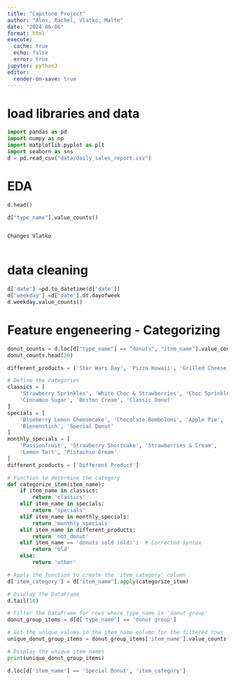 ```yaml
---
title: "Capstone Project"
author: "Alex, Rachel, Vlatko, Malte"
date: "2024-06-06"
format: html
execute: 
  cache: true
  echo: false
  error: true
jupyter: python3
editor:
  render-on-save: true
---
```


# load libraries and data

```python
import pandas as pd
import numpy as np
import matplotlib.pyplot as plt
import seaborn as sns
d = pd.read_csv("data/daily_sales_report.csv")

```


# EDA 

```python
d.head()
```

```python
d["type_name"].value_counts()
```


```python

```


```python
Changes Vlatko
```

```python

```


# data cleaning

```python
d['date'] =pd.to_datetime(d['date'])
d['weekday'] =d['date'].dt.dayofweek
d.weekday.value_counts()
```

# Feature engeneering - Categorizing
```python
donut_counts = d.loc[d["type_name"] == "donuts", "item_name"].value_counts()
donut_counts.head(30)
```
```python
different_products = ['Star Wars Day', 'Pizza Hawaii', 'Grilled Cheese', 'Pie Day', 'Bat', 'Cat Day', 'NYE: Tonka Cream', 'Zimtstern Donut', 'Free Donut Softeis ', 'Cookie Softie Sandwich', 'Choc Custard Filled', 'Free Donut Upgrade', 'Strawberry Bun', 'Fried Chicken & Donut Waffle', 'Waffle + Maple Syrup', 'Chicken Waffle Sriracha', 'Chicken Waffle Truffle', 'Waffle + Sriracha ', 'Chicken Waffle Maple', 'Grilled Cheese with Jalapeños', 'Waffle + Truffle3', 'Grilled Cheese + Jalapenos', 'Classic Hot Dog', 'Special Hot Dog', 'Waffle + Truffle', 'Free Berliner', 'Letter Donuts']
```
```python
# Define the categories
classics = [
    'Strawberry Sprinkles', 'White Choc & Strawberries', 'Choc Sprinkles', 
    'Cinnamon Sugar', 'Boston Cream', 'Classic Donut'
]
specials = [
    'Blueberry Lemon Cheesecake', 'Chocolate Bomboloni', 'Apple Pie', 
    'Bienenstich', 'Special Donut'
]
monthly_specials = [
    'Passionfruit', 'Strawberry Shortcake', 'Strawberries & Cream', 
    'Lemon Tart', 'Pistachio Dream'
]
different_products = ['Different Product']

# Function to determine the category
def categorize_item(item_name):
    if item_name in classics:
        return 'classics'
    elif item_name in specials:
        return 'specials'
    elif item_name in monthly_specials:
        return 'monthly_specials'
    elif item_name in different_products:
        return 'not_donut'
    elif item_name == 'donuts sold (old)':  # Corrected syntax
        return 'old'
    else:
        return 'other'

# Apply the function to create the 'item_category' column
d['item_category'] = d['item_name'].apply(categorize_item)

# Display the DataFrame
d.tail(10)
```
```python
# Filter the DataFrame for rows where type_name is 'donut group'
donut_group_items = d[d['type_name'] == 'donut group']

# Get the unique values in the item_name column for the filtered rows
unique_donut_group_items = donut_group_items['item_name'].value_counts()

# Display the unique item names
print(unique_donut_group_items)
```
```python
d.loc[d['item_name'] == 'Special Donut', 'item_category']
```